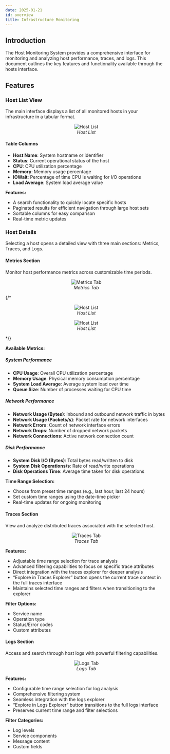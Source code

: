 ```yaml
---
date: 2025-01-21
id: overview
title: Infrastructure Monitoring 
---
```


## Introduction

The Host Monitoring System provides a comprehensive interface for monitoring and analyzing host performance, traces, and logs. 
This document outlines the key features and functionality available through the hosts interface.

## Features

### Host List View

The main interface displays a list of all monitored hosts in your infrastructure in a tabular format.

<figure data-zoomable align='center'>
    <img className="box-shadowed-image" src="/img/docs/infrastructure-monitoring/hosts-list.webp" alt="Host List"/>
    <figcaption><i>Host List</i></figcaption>
</figure>

#### Table Columns

- **Host Name**: System hostname or identifier
- **Status**: Current operational status of the host
- **CPU**: CPU utilization percentage
- **Memory**: Memory usage percentage
- **IOWait**: Percentage of time CPU is waiting for I/O operations
- **Load Average**: System load average value

**Features:**
- A search functionality to quickly locate specific hosts
- Paginated results for efficient navigation through large host sets
- Sortable columns for easy comparison
- Real-time metric updates

### Host Details

Selecting a host opens a detailed view with three main sections: Metrics, Traces, and Logs.

#### Metrics Section

Monitor host performance metrics across customizable time periods.

<figure data-zoomable align='center'>
    <img className="box-shadowed-image" src="/img/docs/infrastructure-monitoring/host-metrics-details.webp" alt="Metrics Tab"/>
    <figcaption><i>Metrics Tab</i></figcaption>
</figure>

{/* <figure data-zoomable align='center'>
    <img className="box-shadowed-image" src="/img/docs/infrastructure-monitroring/.webp" alt="Host List"/>
    <figcaption><i>Host List </i></figcaption>
</figure>

<figure data-zoomable align='center'>
    <img className="box-shadowed-image" src="/img/docs/infrastructure-monitroring/.webp" alt="Host List"/>
    <figcaption><i>Host List </i></figcaption>
</figure> */}

**Available Metrics:**

##### System Performance
- **CPU Usage**: Overall CPU utilization percentage
- **Memory Usage**: Physical memory consumption percentage
- **System Load Average**: Average system load over time
- **Queue Size**: Number of processes waiting for CPU time

##### Network Performance
- **Network Usage (Bytes)**: Inbound and outbound network traffic in bytes
- **Network Usage (Packets/s)**: Packet rate for network interfaces
- **Network Errors**: Count of network interface errors
- **Network Drops**: Number of dropped network packets
- **Network Connections**: Active network connection count

##### Disk Performance
- **System Disk I/O (Bytes)**: Total bytes read/written to disk
- **System Disk Operations/s**: Rate of read/write operations
- **Disk Operations Time**: Average time taken for disk operations

**Time Range Selection:**
- Choose from preset time ranges (e.g., last hour, last 24 hours)
- Set custom time ranges using the date-time picker
- Real-time updates for ongoing monitoring

#### Traces Section

View and analyze distributed traces associated with the selected host.

<figure data-zoomable align='center'>
    <img className="box-shadowed-image" src="/img/docs/infrastructure-monitoring/host-traces-details.webp" alt="Traces Tab"/>
    <figcaption><i>Traces Tab</i></figcaption>
</figure>

**Features:**
- Adjustable time range selection for trace analysis
- Advanced filtering capabilities to focus on specific trace attributes
- Direct integration with the traces explorer for deeper analysis
- “Explore in Traces Explorer” button opens the current trace context in the full traces interface
- Maintains selected time ranges and filters when transitioning to the explorer

**Filter Options:**
- Service name
- Operation type
- Status/Error codes
- Custom attributes

#### Logs Section

Access and search through host logs with powerful filtering capabilities.

<figure data-zoomable align='center'>
    <img className="box-shadowed-image" src="/img/docs/infrastructure-monitoring/host-logs-details.webp" alt="Logs Tab"/>
    <figcaption><i>Logs Tab</i></figcaption>
</figure>

**Features:**
- Configurable time range selection for log analysis
- Comprehensive filtering system
- Seamless integration with the logs explorer
- “Explore in Logs Explorer” button transitions to the full logs interface
- Preserves current time range and filter selections

**Filter Categories:**
- Log levels
- Service components
- Message content
- Custom fields
